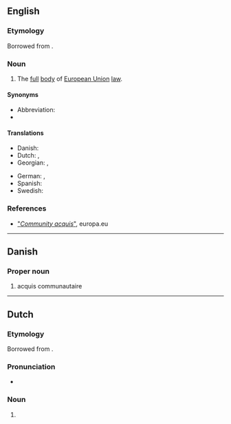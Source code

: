 ==English==

===Etymology===
Borrowed from {{bor|en|fr|[[acquis]] [[communautaire]]}}.

===Noun===
{{en-noun|-|head=acquis communautaire}}

# The [[full]] [[body]] of [[European Union]] [[law]].

====Synonyms====
* Abbreviation: {{l|en|acquis}}
* {{l|en|Community acquis}}

====Translations====
{{trans-top|full body of European Union law}}
* Danish: {{t|da|acquis communautaire}}
* Dutch: {{t|nl|acquis communautaire|n}}, {{t|nl|acquis|n}}
* Georgian: {{t|ka|ევროკავშირის კანონთა კრებული}}, {{t|ka|აკისი}}
{{trans-mid}}
* German: {{t|de|Besitzstand der Gemeinschaft|m}}, {{t|de|gemeinschaftlicher Besitzstand|m}}
* Spanish: {{t|es|Acervo comunitario|m}}
* Swedish: {{t|sv|Gemenskapens regelverk|n}}
{{trans-bottom}}

===References===
* [http://eurovoc.europa.eu/drupal/?q=request&uri=http://eurovoc.europa.eu/210682 "''Community acquis''"], europa.eu

----

==Danish==

===Proper noun===
{{da-proper noun|head=acquis communautaire}}

# {{lb|da|law}} acquis communautaire

----

==Dutch==

===Etymology===
Borrowed from {{bor|nl|fr|acquis communautaire}}.

===Pronunciation===
* {{IPA|lang=nl|/ɑˈki kɔ.my.noːˈtɛːr/|/aːˈki kɔ.my.noːˈtɛːr/}}

===Noun===
{{nl-noun|n|-|-}}

# {{l|en|acquis communautaire}}